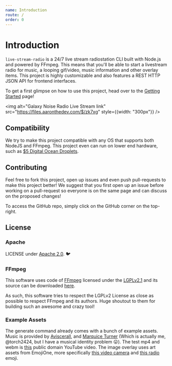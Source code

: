 ```yaml
---
name: Introduction
route: /
order: 0
---
```


# Introduction
`live-stream-radio` is a 24/7 live stream radiostation CLI built with Node.js and powered by FFmpeg. This means that you'll be able to start a livestream radio for music, a looping gif/video, music information and other overlay items. This project is highly customizable and also features a REST HTTP JSON API for frontend interfaces.

To get a first glimpse on how to use this project, head over to the [Getting Started](/cli/getting-started) page!

<img alt="Galaxy Noise Radio Live Stream link" src="https://files.aaronthedev.com/$/zk7xg" style={{width: "300px"}} />

## Compatibility
We try to make this project compatible with any OS that supports both NodeJS and FFmpeg. This project even can run on lower end hardware, such as [$5 Digital Ocean Droplets](https://www.digitalocean.com/pricing/).

## Contributing

Feel free to fork this project, open up issues and even push pull-requests to make this project better! We suggest that you first open up an issue before working on a pull-request so everyone is on the same page and can discuss on the proposed changes!

To access the GitHub repo, simply click on the GitHub corner on the top-right.

## License
### Apache
LICENSE under [Apache 2.0](https://choosealicense.com/licenses/apache-2.0/). 🐦

### FFmpeg
This software uses code of [FFmpeg](http://ffmpeg.org/) licensed under the [LGPLv2.1](http://www.gnu.org/licenses/old-licenses/lgpl-2.1.html) and its source can be downloaded [here](https://github.com/torch2424/live-stream-radio/blob/master/deps/ffmpeg).

As such, this software tries to respect the LGPLv2 License as close as possible to respect FFmpeg and its authors. Huge shoutout to them for building such an awesome and crazy tool!

### Example Assets
The generate command already comes with a bunch of example assets. Music is provided by [Aviscerall](https://aviscerall.bandcamp.com/), and [Marquice Turner](https://marquiceturner.bandcamp.com/) (Which is actually me, @torch2424, but I have a musical identity problem 😛). The test mp4 and webm is [this](https://www.youtube.com/watch?v=uuY1RXZyUFs) public domain YouTube video. The image overlay uses art assets from EmojiOne, more specifically [this video camera](https://www.emojione.com/emoji/1f4f9) and [this radio](https://www.emojione.com/emoji/1f4fb) emoji.
